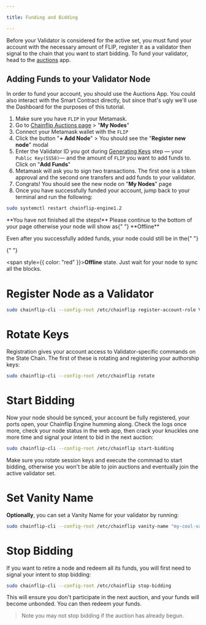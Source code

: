 ```yaml
---

title: Funding and Bidding

---
```



Before your Validator is considered for the active set, you must fund your account with the necessary amount of FLIP, register it as a validator then signal to the chain that you want to start bidding.
To fund your validator, head to the [auctions](https://auctions.chainflip.io/) app.

## Adding Funds to your Validator Node

In order to fund your account, you should use the Auctions App. You could also interact with the Smart Contract directly, but since that's ugly we'll use the Dashboard for the purposes of this tutorial.

1. Make sure you have `FLIP` in your Metamask.
2. Go to [Chainflip Auctions page](https://auctions.chainflip.io/) > "**My Nodes**"
3. Connect your Metamask wallet with the `FLIP`
4. Click the button "**+ Add Node**" > You should see the "**Register new node**" modal
5. Enter the Validator ID you got during [Generating Keys](../validator-setup/keys.md) step — your `Public Key(SS58)`— and the amount of `FLIP` you want to add funds to. Click on "**Add Funds**"
6. Metamask will ask you to sign two transactions. The first one is a token approval and the second one transfers and add funds to your validator.
7. Congrats! You should see the new node on "**My Nodes**" page
8. Once you have successfully funded your account, jump back to your terminal and run the following:

```bash copy
sudo systemctl restart chainflip-engine1.2
```

<Callout type="warning">
  **You have not finished all the steps!** Please continue to the bottom of your
  page otherwise your node will show as{" "}
  <span style={{ color: "red" }}>**Offline**</span>
</Callout>

Even after you successfully added funds, your node could still be in the{" "}

{" "}

<span style={{ color: "red" }}>**Offline**</span> state. Just wait for your node
to sync all the blocks.

# Register Node as a Validator

```bash copy
sudo chainflip-cli --config-root /etc/chainflip register-account-role Validator
```

# Rotate Keys

Registration gives your account access to Validator-specific commands on the State Chain. The first of these is rotating and registering your authorship keys:

```bash copy
sudo chainflip-cli --config-root /etc/chainflip rotate
```

# Start Bidding

Now your node should be synced, your account be fully registered, your ports open, your Chainflip Engine humming along. Check the logs once more, check your node status in the web app, then crack your knuckles one more time and signal your intent to bid in the next auction:

```bash copy
sudo chainflip-cli --config-root /etc/chainflip start-bidding
```

<Callout type="warning">
Make sure you rotate session keys and execute the commnad to start bidding, otherwise you won't be able to join auctions and eventually join the active validator set.
</Callout>

# Set Vanity Name

**Optionally**, you can set a Vanity Name for your validator by running:

```bash copy
sudo chainflip-cli --config-root /etc/chainflip vanity-name "my-cool-validator 😎"
```

# Stop Bidding

If you want to retire a node and redeem all its funds, you will first need to signal your intent to stop bidding:

```bash copy
sudo chainflip-cli --config-root /etc/chainflip stop-bidding
```

This will ensure you don't participate in the next auction, and your funds will become unbonded. You can then redeem your funds.

> Note you may not stop bidding if the auction has already begun.
